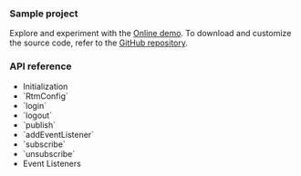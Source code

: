 <PlatformWrapper platform="web">

### Sample project

Explore and experiment with the [<Vg k="SIG" /> Online demo](https://digitallysavvy.github.io/RTM2/). To download and customize the source code, refer to the [GitHub repository](https://github.com/digitallysavvy/RTM2). 

### API reference

* <Link to="{{Global.API_REF_SIG_WEB}}#initialization">Initialization</Link>
* <Link to="{{Global.API_REF_SIG_ANDROID}}#configrtmpropsag_platform">`RtmConfig`</Link>
* <Link to="{{Global.API_REF_SIG_WEB}}#configloginpropsag_platform">`login`</Link>
* <Link to="{{Global.API_REF_SIG_WEB}}#configlogoutpropsag_platform">`logout`</Link>
* <Link to="{{Global.API_REF_SIG_WEB}}#messagepublishpropsag_platform">`publish`</Link>
* <Link to="{{Global.API_REF_SIG_WEB}}#add-event-listeners">`addEventListener`</Link>
* <Link to="{{Global.API_REF_SIG_WEB}}#channelsubscribepropsag_platform">`subscribe`</Link>
* <Link to="{{Global.API_REF_SIG_WEB}}#channelunsubscribepropsag_platform">`unsubscribe`</Link>
* <Link to="{{Global.API_REF_SIG_WEB}}#event-listeners">Event Listeners</Link>

</PlatformWrapper>